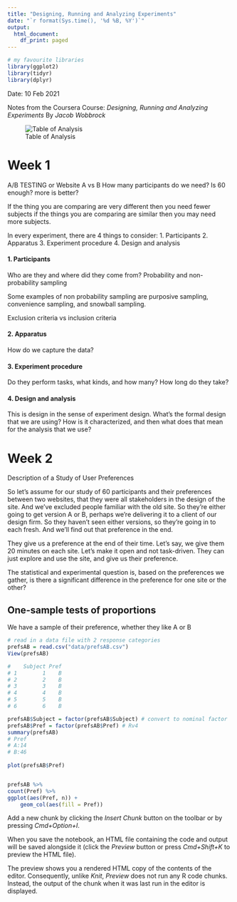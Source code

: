 ```yaml
---
title: "Designing, Running and Analyzing Experiments"
date: "`r format(Sys.time(), '%d %B, %Y')`"
output:
  html_document:
    df_print: paged
---
```


```r
# my favourite libraries
library(ggplot2)
library(tidyr)
library(dplyr)

```
Date: 10 Feb 2021

Notes from the Coursera Course: *Designing, Running and Analyzing Experiments* By *Jacob Wobbrock*

![Table of Analysis](img/tableofanalysis.png)

# Week 1
A/B TESTING or Website A vs B
How many participants do we need? Is 60 enough? more is better?

If the thing you are comparing are very different then you need fewer subjects if the things you are comparing are similar then you may need more subjects. 

In every experiment, there are 4 things to consider:
1. Participants
2. Apparatus
3. Experiment procedure
4. Design and analysis

#### 1. Participants
Who are they and where did they come from? 
Probability and non-probability sampling

Some examples of non probability sampling are purposive sampling, convenience sampling, and snowball sampling.

Exclusion criteria vs inclusion criteria

#### 2. Apparatus
How do we capture the data?

#### 3. Experiment procedure
Do they perform tasks, what kinds, and how many?  How long do they take?

#### 4. Design and analysis
This is design in the sense of experiment design. What's the formal design that we are using? How is it characterized, and then what does that mean for the analysis that we use?


# Week 2
Description of a Study of User Preferences

So let's assume for our study of 60 participants and their preferences between two websites, that they were all stakeholders in the design of the site. And we've excluded people familiar with the old site. So they're either going to get version A or B, perhaps we're delivering it to a client of our design firm. So they haven't seen either versions, so they're going in to each fresh. And we'll find out that preference in the end.

They give us a preference at the end of their time. Let's say, we give them 20 minutes on each site. Let's make it open and not task-driven. They can just explore and use the site, and give us their preference. 

The statistical and experimental question is, based on the preferences we gather, is there a significant difference in the preference for one site or the other?

## One-sample tests of proportions
We have a sample of their preference, whether they like A or B
```r

# read in a data file with 2 response categories
prefsAB = read.csv("data/prefsAB.csv")
View(prefsAB)

#    Subject Pref
# 1        1    B
# 2        2    B
# 3        3    B
# 4        4    B
# 5        5    B
# 6        6    B
```

```r

prefsAB$Subject = factor(prefsAB$Subject) # convert to nominal factor
prefsAB$Pref = factor(prefsAB$Pref) # Rv4
summary(prefsAB)
# Pref  
# A:14  
# B:46  
    
plot(prefsAB$Pref)


prefsAB %>% 
count(Pref) %>% 
ggplot(aes(Pref, n)) + 
    geom_col(aes(fill = Pref))
```

Add a new chunk by clicking the *Insert Chunk* button on the toolbar or by pressing *Cmd+Option+I*.

When you save the notebook, an HTML file containing the code and output will be saved alongside it (click the *Preview* button or press *Cmd+Shift+K* to preview the HTML file). 

The preview shows you a rendered HTML copy of the contents of the editor. Consequently, unlike *Knit*, *Preview* does not run any R code chunks. Instead, the output of the chunk when it was last run in the editor is displayed.


